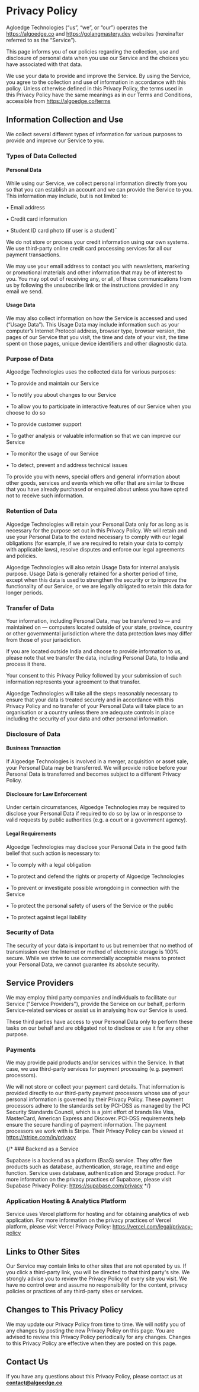 # Privacy Policy

Agloedge Technologies (“us”, “we”, or “our”) operates the <a href="https://algoedge.co">https://algoedge.co</a> and  <a href="https://golangmastery.dev">https://golangmastery.dev</a> websites (hereinafter referred to as the “Service”).

This page informs you of our policies regarding the collection, use and disclosure of personal data when you use our Service and the choices you have associated with that data.

We use your data to provide and improve the Service. By using the Service, you agree to the collection and use of information in accordance with this policy. Unless otherwise defined in this Privacy Policy, the terms used in this Privacy Policy have the same meanings as in our Terms and Conditions, accessible from <a href="https://algoedge.co/terms">https://algoedge.co/terms</a>

## Information Collection and Use

We collect several different types of information for various purposes to provide and improve our Service to you.

### Types of Data Collected

#### Personal Data

While using our Service, we collect personal information directly from you so that you can establish an account and we can provide the Service to you. This information may include, but is not limited to:

• Email address

• Credit card information

• Student ID card photo (if user is a student)¯

We do not store or process your credit information using our own systems. We use third-party online credit card processing services for all our payment transactions.

We may use your email address to contact you with newsletters, marketing or promotional materials and other information that may be of interest to you. You may opt out of receiving any, or all, of these communications from us by following the unsubscribe link or the instructions provided in any email we send.

#### Usage Data

We may also collect information on how the Service is accessed and used (“Usage Data”). This Usage Data may include information such as your computer’s Internet Protocol address, browser type, browser version, the pages of our Service that you visit, the time and date of your visit, the time spent on those pages, unique device identifiers and other diagnostic data.

### Purpose of Data

Algoedge Technologies uses the collected data for various purposes:

• To provide and maintain our Service

• To notify you about changes to our Service

• To allow you to participate in interactive features of our Service when you choose to do so

• To provide customer support

• To gather analysis or valuable information so that we can improve our Service

• To monitor the usage of our Service

• To detect, prevent and address technical issues

To provide you with news, special offers and general information about other goods, services and events which we offer that are similar to those that you have already purchased or enquired about unless you have opted not to receive such information.

### Retention of Data

Algoedge Technologies will retain your Personal Data only for as long as is necessary for the purpose set out in this Privacy Policy. We will retain and use your Personal Data to the extend necessary to comply with our legal obligations (for example, if we are required to retain your data to comply with applicable laws), resolve disputes and enforce our legal agreements and policies.

Algoedge Technologies will also retain Usage Data for internal analysis purpose. Usage Data is generally retained for a shorter period of time, except when this data is used to strengthen the security or to improve the functionality of our Service, or we are legally obligated to retain this data for longer periods.

### Transfer of Data

Your information, including Personal Data, may be transferred to — and maintained on — computers located outside of your state, province, country or other governmental jurisdiction where the data protection laws may differ from those of your jurisdiction.

If you are located outside India and choose to provide information to us, please note that we transfer the data, including Personal Data, to India and process it there.

Your consent to this Privacy Policy followed by your submission of such information represents your agreement to that transfer.

Algoedge Technologies will take all the steps reasonably necessary to ensure that your data is treated securely and in accordance with this Privacy Policy and no transfer of your Personal Data will take place to an organisation or a country unless there are adequate controls in place including the security of your data and other personal information.

### Disclosure of Data

#### Business Transaction

If Algoedge Technologies is involved in a merger, acquisition or asset sale, your Personal Data may be transferred. We will provide notice before your Personal Data is transferred and becomes subject to a different Privacy Policy.

#### Disclosure for Law Enforcement

Under certain circumstances, Algoedge Technologies may be required to disclose your Personal Data if required to do so by law or in response to valid requests by public authorities (e.g. a court or a government agency).

#### Legal Requirements

Algoedge Technologies may disclose your Personal Data in the good faith belief that such action is necessary to:

• To comply with a legal obligation

• To protect and defend the rights or property of Algoedge Technologies

• To prevent or investigate possible wrongdoing in connection with the Service

• To protect the personal safety of users of the Service or the public

• To protect against legal liability

### Security of Data

The security of your data is important to us but remember that no method of transmission over the Internet or method of electronic storage is 100% secure. While we strive to use commercially acceptable means to protect your Personal Data, we cannot guarantee its absolute security.

## Service Providers

We may employ third party companies and individuals to facilitate our Service ("Service Providers"), provide the Service on our behalf, perform Service-related services or assist us in analysing how our Service is used.

These third parties have access to your Personal Data only to perform these tasks on our behalf and are obligated not to disclose or use it for any other purpose.

### Payments

We may provide paid products and/or services within the Service. In that case, we use third-party services for payment processing (e.g. payment processors).

We will not store or collect your payment card details. That information is provided directly to our third-party payment processors whose use of your personal information is governed by their Privacy Policy. These payment processors adhere to the standards set by PCI-DSS as managed by the PCI Security Standards Council, which is a joint effort of brands like Visa, MasterCard, American Express and Discover. PCI-DSS requirements help ensure the secure handling of payment information.
The payment processors we work with is Stripe. Their Privacy Policy can be viewed at <a href="https://stripe.com/in/privacy">https://stripe.com/in/privacy</a>

{/* ### Backend as a Service

Supabase is a backend as a platform (BaaS) service. They offer five products such as database, authentication, storage, realtime and edge function. Service uses database, authentication and Storage product.
For more information on the privacy practices of Supabase, please visit Supabase Privacy Policy: https://supabase.com/privacy */}

### Application Hosting & Analytics Platform

Service uses Vercel platform for hosting and for obtaining analytics of web application.
For more information on the privacy practices of Vercel platform, please visit Vercel Privacy Policy: <a href="https://vercel.com/legal/privacy-policy">https://vercel.com/legal/privacy-policy</a>

## Links to Other Sites

Our Service may contain links to other sites that are not operated by us. If you click a third-party link, you will be directed to that third party's site. We strongly advise you to review the Privacy Policy of every site you visit.
We have no control over and assume no responsibility for the content, privacy policies or practices of any third-party sites or services.

## Changes to This Privacy Policy

We may update our Privacy Policy from time to time. We will notify you of any changes by posting the new Privacy Policy on this page.
You are advised to review this Privacy Policy periodically for any changes. Changes to this Privacy Policy are effective when they are posted on this page.

## Contact Us

If you have any questions about this Privacy Policy, please contact us at **contact@algoedge.co**
